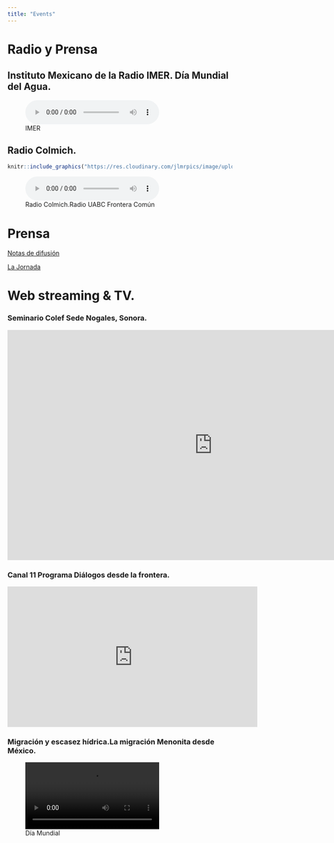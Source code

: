 ```yaml
---
title: "Events"
---
```


# Radio y Prensa

## Instituto Mexicano de la Radio IMER. Día Mundial del Agua.

![IMER](IMER.mp3)


## Radio Colmich.

```r

knitr::include_graphics("https://res.cloudinary.com/jlmrpics/image/upload/v1558633624/saludenlafrontera_lmnand.png")
```

![Radio Colmich.Radio UABC Frontera Común](fronteracomun23may2019.mp3)


# Prensa

[Notas de difusión](https://www.colef.mx/estemes/las-causas-detras-de-las-causas-de-la-diabetes/)



[La Jornada](https://www.jornada.com.mx/2019/06/16/sociedad/030n1soc#)



# Web streaming & TV.


### Seminario Colef Sede Nogales, Sonora.

<iframe width="917" height="516" src="https://www.youtube.com/embed/MDSAu8UdRUQ" title="YouTube video player" frameborder="0" allow="accelerometer; autoplay; clipboard-write; encrypted-media; gyroscope; picture-in-picture" allowfullscreen></iframe>


### Canal 11 Programa Diálogos desde la frontera. 
<iframe width="560" height="315" src="https://www.youtube.com/embed/uJMiS4pNzQ4" frameborder="0" allow="accelerometer; autoplay; encrypted-media; gyroscope; picture-in-picture" allowfullscreen></iframe>




### Migración y escasez hídrica.La migración Menonita desde México. 
![Día Mundial](Presentacion_MTY.mp4)





